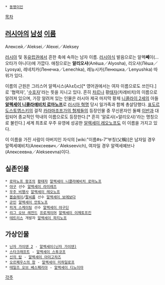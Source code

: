  * [[동명이인]]

[[목차]]

== [[러시아]]의 [[남성]] [[이름]] ==
Алексей／Aleksei／Alexei／Aleksey

[[러시아]] 및 동[[유럽]]권에서 흔한 축에 속하는 남자 이름. [[러시아]]식 발음으로는 알롁'''쎼'''이(...오타가 아니다)에 가깝다. 애칭으로는 '''알리오샤'''(Алёша／Alyosha), 리오샤(Лёша／Lyosya), 레네치카(Ленечка／Lenechka), 레뉴시카(Ленюшка／Lenyushka) 따위가 있다.

이름의 근원은 그리스어 알렉시스(Αλεξις)[* 영어권에서는 여자 이름으로도 쓰인다.]로 '협력자', '[[수호자]]'라는 뜻을 지니고 있다. 흔히 [[차르]]나 황[[태자]](차레비치)의 이름으로 알려져 있으며, 가장 알려져 있는 인물은 러시아 제국 마지막 황제 [[니콜라이 2세]]의 아들 '''[[알렉세이 니콜라예비치 로마노프]]'''로 [[러시아 혁명]] 당시 일가족과 함께 총살당했다. [[표도르 도스토옙스키]]의 걸작 [[카라마조프가의 형제들]]의 등장인물 중 무신론자인 둘째 [[이반]]과 대립되어 종교적인 막내의 이름으로도 등장한다.[* 흔히 '알료샤(=알리오샤)'라는 명칭으로 불린다.] 세계 최초로 우주 유영에 성공한 [[알렉세이 레오노프]]도 이 이름을 가지고 있다.

이 이름을 가진 사람이 아버지인 자식의 [wiki:"이름#s-7"부칭(父稱)]은 남자일 경우 알렉세예비치(Алексеевич／Alekseevich), 여자일 경우 알렉세예브나(Алексеевна／Alekseevna)이다.

== 실존인물 ==
 * [[로마노프 왕조]]의 [[황태자]] [[알렉세이 니콜라예비치 로마노프]]
 * [[야구]] 선수 [[알렉세이 라미레즈]]
 * [[우주 비행사]] [[알렉세이 레오노프]]
 * [[봅슬레이]]/[[팔씨름]] 선수 [[알렉세이 보에보다]]
 * [[군인]] [[알렉세이 안토노프]]
 * [[피겨 스케이팅]] 선수 [[알렉세이 야구딘]]
 * [[리그 오브 레전드]] [[프로게이머]] [[알렉세이 이체토프킨]]
 * [[테트리스]] 개발자 [[알렉세이 파지노프]]

== 가상인물 ==
 * [[닌자 가이덴 2]] - [[알렉세이(닌자 가이덴)]]
 * [[스타크래프트]] - [[알렉세이 스투코프]]
 * [[신의 탑]] - [[알렉세이 아미고챠즈]]
 * [[오르페우스의 창]] - [[알렉세이 미하일로프]]
 * [[테일즈 오브 베스페리아]] - [[알렉세이 디노이아]]

[[각주]]
